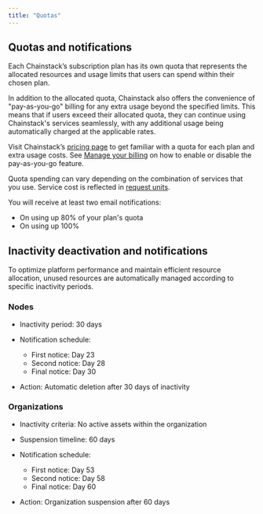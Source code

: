 ```yaml
---
title: "Quotas"
---
```


## Quotas and notifications

Each Chainstack’s subscription plan has its own quota that represents the allocated resources and usage limits that users can spend within their chosen plan.

In addition to the allocated quota, Chainstack also offers the convenience of "pay-as-you-go" billing for any extra usage beyond the specified limits. This means that if users exceed their allocated quota, they can continue using Chainstack's services seamlessly, with any additional usage being automatically charged at the applicable rates.

Visit Chainstack’s [pricing page](https://chainstack.com/pricing/) to get familiar with a quota for each plan and extra usage costs. See [Manage your billing](/docs/manage-your-billing) on how to enable or disable the pay-as-you-go feature.

Quota spending can vary depending on the combination of services that you use. Service cost is reflected in [request units](/docs/request-units#what-are-request-units).

You will receive at least two email notifications:

* On using up 80% of your plan's quota
* On using up 100%

## Inactivity deactivation and notifications

To optimize platform performance and maintain efficient resource allocation, unused resources are automatically managed according to specific inactivity periods.

### Nodes

* Inactivity period: 30 days

* Notification schedule:

  * First notice: Day 23
  * Second notice: Day 28
  * Final notice: Day 30

* Action: Automatic deletion after 30 days of inactivity

### Organizations

* Inactivity criteria: No active assets within the organization

* Suspension timeline: 60 days

* Notification schedule:

  * First notice: Day 53
  * Second notice: Day 58
  * Final notice: Day 60

* Action: Organization suspension after 60 days
